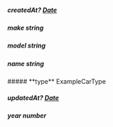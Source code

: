 
##### **createdAt?** [Date](https://developer.mozilla.org/en-US/docs/Web/JavaScript/Reference/Global_Objects/Date)

##### **make** string

##### **model** string

##### **name** string

<Collapsible>
    ##### **type** ExampleCarType
    <Collapsible.Break/>
    <ExampleCarType/>
</Collapsible>

##### **updatedAt?** [Date](https://developer.mozilla.org/en-US/docs/Web/JavaScript/Reference/Global_Objects/Date)

##### **year** number

